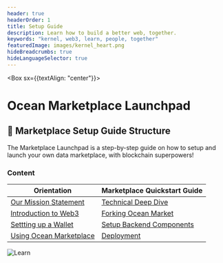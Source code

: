 ```yaml
---
header: true
headerOrder: 1
title: Setup Guide
description: Learn how to build a better web, together.
keywords: "kernel, web3, learn, people, together"
featuredImage: images/kernel_heart.png
hideBreadcrumbs: true
hideLanguageSelector: true
---
```


<Box sx={{textAlign: "center"}}>

# Ocean Marketplace Launchpad

</Box>

## 📖 Marketplace Setup Guide Structure

The Marketplace Launchpad is a step-by-step guide on how to setup and launch your own data marketplace, with blockchain superpowers!

### Content

| Orientation                                                     | Marketplace Quickstart Guide                            |
| --------------------------------------------------------------- | ------------------------------------------------------- |
| [Our Mission Statement](/setup/orientation/mission-statement)   | [Technical Deep Dive](/setup/quickstart/module-1/)      |
| [Introduction to Web3](/setup/orientation/intro-to-web3)        | [Forking Ocean Market](/setup/quickstart/module-2/)     |
| [Settting up a Wallet](/setup/orientation/wallet-basics)        | [Setup Backend Components](/setup/quickstart/module-3/) |
| [Using Ocean Marketplace](/setup/orientation/marketplace-intro) | [Deployment](/setup/quickstart/module-4/)               |

![Learn](/images/creatures/octopus/octopus-full-light.svg)
